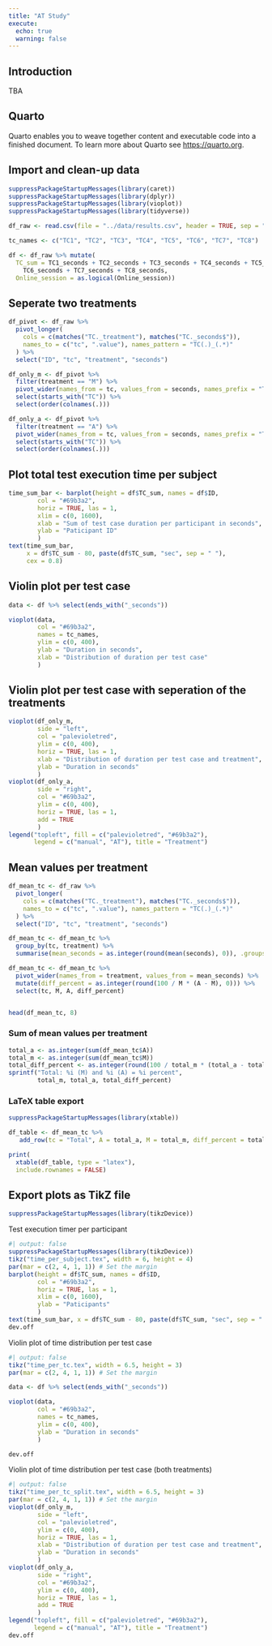 ```yaml
---
title: "AT Study"
execute:
  echo: true
  warning: false
---
```


## Introduction

TBA

## Quarto

Quarto enables you to weave together content and executable code into a finished document. To learn more about Quarto see <https://quarto.org>.

## Import and clean-up data

```r
suppressPackageStartupMessages(library(caret))
suppressPackageStartupMessages(library(dplyr))
suppressPackageStartupMessages(library(vioplot))
suppressPackageStartupMessages(library(tidyverse))
```

```r
df_raw <- read.csv(file = "../data/results.csv", header = TRUE, sep = ",")

tc_names <- c("TC1", "TC2", "TC3", "TC4", "TC5", "TC6", "TC7", "TC8")

df <- df_raw %>% mutate(
  TC_sum = TC1_seconds + TC2_seconds + TC3_seconds + TC4_seconds + TC5_seconds +
    TC6_seconds + TC7_seconds + TC8_seconds,
  Online_session = as.logical(Online_session))

```
## Seperate two treatments
```r
df_pivot <- df_raw %>%
  pivot_longer(
    cols = c(matches("TC._treatment"), matches("TC._seconds$")),
    names_to = c("tc", ".value"), names_pattern = "TC(.)_(.*)"
  ) %>%
  select("ID", "tc", "treatment", "seconds")

df_only_m <- df_pivot %>%
  filter(treatment == "M") %>%
  pivot_wider(names_from = tc, values_from = seconds, names_prefix = "TC") %>%
  select(starts_with("TC")) %>%
  select(order(colnames(.)))

df_only_a <- df_pivot %>%
  filter(treatment == "A") %>%
  pivot_wider(names_from = tc, values_from = seconds, names_prefix = "TC") %>%
  select(starts_with("TC")) %>%
  select(order(colnames(.)))
```

## Plot total test execution time per subject

```r
time_sum_bar <- barplot(height = df$TC_sum, names = df$ID,
        col = "#69b3a2",
        horiz = TRUE, las = 1,
        xlim = c(0, 1600),
        xlab = "Sum of test case duration per participant in seconds",
        ylab = "Paticipant ID"
        )
text(time_sum_bar,
     x = df$TC_sum - 80, paste(df$TC_sum, "sec", sep = " "),
     cex = 0.8)
```

## Violin plot per test case
```r
data <- df %>% select(ends_with("_seconds"))

vioplot(data,
        col = "#69b3a2",
        names = tc_names,
        ylim = c(0, 400),
        ylab = "Duration in seconds",
        xlab = "Distribution of duration per test case"
        )
```
## Violin plot per test case with seperation of the treatments
```r
vioplot(df_only_m,
        side = "left",
        col = "palevioletred",
        ylim = c(0, 400),
        horiz = TRUE, las = 1,
        xlab = "Distribution of duration per test case and treatment",
        ylab = "Duration in seconds"
        )
vioplot(df_only_a,
        side = "right",
        col = "#69b3a2",
        ylim = c(0, 400),
        horiz = TRUE, las = 1,
        add = TRUE
        )
legend("topleft", fill = c("palevioletred", "#69b3a2"),
       legend = c("manual", "AT"), title = "Treatment")

```


## Mean values per treatment

```r
df_mean_tc <- df_raw %>%
  pivot_longer(
    cols = c(matches("TC._treatment"), matches("TC._seconds$")),
    names_to = c("tc", ".value"), names_pattern = "TC(.)_(.*)"
  ) %>%
  select("ID", "tc", "treatment", "seconds")

df_mean_tc <- df_mean_tc %>%
  group_by(tc, treatment) %>%
  summarise(mean_seconds = as.integer(round(mean(seconds), 0)), .groups = "drop")

df_mean_tc <- df_mean_tc %>%
  pivot_wider(names_from = treatment, values_from = mean_seconds) %>%
  mutate(diff_percent = as.integer(round(100 / M * (A - M), 0))) %>%
  select(tc, M, A, diff_percent)


head(df_mean_tc, 8)
```
### Sum of mean values per treatment
```r
total_a <- as.integer(sum(df_mean_tc$A))
total_m <- as.integer(sum(df_mean_tc$M))
total_diff_percent <- as.integer(round(100 / total_m * (total_a - total_m), 0))
sprintf("Total: %i (M) and %i (A) = %i percent",
        total_m, total_a, total_diff_percent)
```

### LaTeX table export
```r
suppressPackageStartupMessages(library(xtable))

df_table <- df_mean_tc %>%
   add_row(tc = "Total", A = total_a, M = total_m, diff_percent = total_diff_percent)

print(
  xtable(df_table, type = "latex"),
  include.rownames = FALSE)
```

## Export plots as TikZ file

```r
suppressPackageStartupMessages(library(tikzDevice))
```

Test execution timer per participant

```r
#| output: false
suppressPackageStartupMessages(library(tikzDevice))
tikz("time_per_subject.tex", width = 6, height = 4)
par(mar = c(2, 4, 1, 1)) # Set the margin
barplot(height = df$TC_sum, names = df$ID,
        col = "#69b3a2",
        horiz = TRUE, las = 1,
        xlim = c(0, 1600),
        ylab = "Paticipants"
        )
text(time_sum_bar, x = df$TC_sum - 80, paste(df$TC_sum, "sec", sep = " "))
dev.off
```
Violin plot of time distribution per test case
```r
#| output: false
tikz("time_per_tc.tex", width = 6.5, height = 3)
par(mar = c(2, 4, 1, 1)) # Set the margin

data <- df %>% select(ends_with("_seconds"))

vioplot(data,
        col = "#69b3a2",
        names = tc_names,
        ylim = c(0, 400),
        ylab = "Duration in seconds"
        )

dev.off
```

Violin plot of time distribution per test case (both treatments)
```r
#| output: false
tikz("time_per_tc_split.tex", width = 6.5, height = 3)
par(mar = c(2, 4, 1, 1)) # Set the margin
vioplot(df_only_m,
        side = "left",
        col = "palevioletred",
        ylim = c(0, 400),
        horiz = TRUE, las = 1,
        xlab = "Distribution of duration per test case and treatment",
        ylab = "Duration in seconds"
        )
vioplot(df_only_a,
        side = "right",
        col = "#69b3a2",
        ylim = c(0, 400),
        horiz = TRUE, las = 1,
        add = TRUE
        )
legend("topleft", fill = c("palevioletred", "#69b3a2"),
       legend = c("manual", "AT"), title = "Treatment")
dev.off
```

